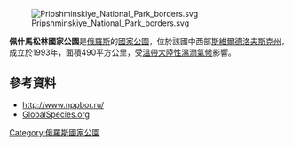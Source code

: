 [[Image:Pripshminskiye_National_Park_borders.svg|right]]

{{coord|56|59|N|63|47|E|display=title}}

'''佩什馬松林國家公園'''是[[俄羅斯|俄羅斯]]的[[國家公園|國家公園]]，位於該國中西部[[斯維爾德洛夫斯克州|斯維爾德洛夫斯克州]]，成立於1993年，面積490平方公里，受[[溫帶大陸性濕潤氣候|溫帶大陸性濕潤氣候]]影響。

==參考資料==
* http://www.nppbor.ru/ {{Wayback|url=http://www.nppbor.ru/ |date=20130522175208 }}
*[http://globalspecies.org/weather_stations/climate/488/294 GlobalSpecies.org] {{Wayback|url=http://globalspecies.org/weather_stations/climate/488/294 |date=20161114084353 }}

{{Russia-geo-stub}}
[[Category:俄羅斯國家公園|Category:俄羅斯國家公園]]